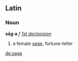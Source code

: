 ==Latin==
===Noun===
'''sāg·a''' ''f'' ''[[Wiktionary Appendix:Latin first declension|1st declension]]''

#a female [[sage]], fortune-teller

[[de:saga]]